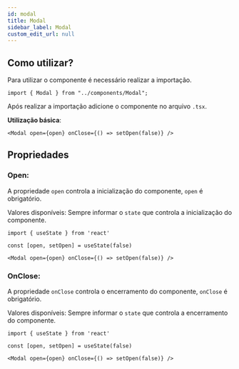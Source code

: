 ```yaml
---
id: modal
title: Modal
sidebar_label: Modal
custom_edit_url: null
---
```



## Como utilizar?

Para utilizar o componente é necessário realizar a importação.

```tsx
import { Modal } from "../components/Modal";
```

Após realizar a importação adicione o componente no arquivo `.tsx`.

**Utilização básica**:

```tsx
<Modal open={open} onClose={() => setOpen(false)} />
```

## Propriedades

### Open:

A propriedade `open` controla a inicialização do componente, `open` é obrigatório.

Valores disponíveis: Sempre informar o `state` que controla a inicialização do componente.

```tsx
import { useState } from 'react'

const [open, setOpen] = useState(false)

<Modal open={open} onClose={() => setOpen(false)} />
```

### OnClose:

A propriedade `onClose` controla o encerramento do componente, `onClose` é obrigatório.

Valores disponíveis: Sempre informar o `state` que controla a encerramento do componente.

```tsx
import { useState } from 'react'

const [open, setOpen] = useState(false)

<Modal open={open} onClose={() => setOpen(false)} />
```
